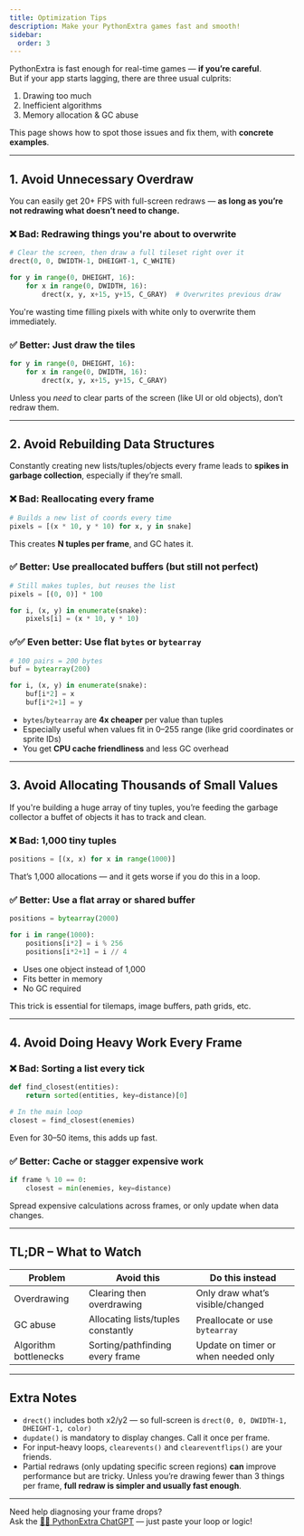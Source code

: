 ```yaml
---
title: Optimization Tips
description: Make your PythonExtra games fast and smooth!
sidebar:
  order: 3
---
```


PythonExtra is fast enough for real-time games — **if you’re careful**.  
But if your app starts lagging, there are three usual culprits:

1. Drawing too much  
2. Inefficient algorithms  
3. Memory allocation & GC abuse

This page shows how to spot those issues and fix them, with **concrete examples**.

---

## 1. Avoid Unnecessary Overdraw

You can easily get 20+ FPS with full-screen redraws — **as long as you’re not redrawing what doesn’t need to change.**

### ❌ Bad: Redrawing things you're about to overwrite

```py
# Clear the screen, then draw a full tileset right over it
drect(0, 0, DWIDTH-1, DHEIGHT-1, C_WHITE)

for y in range(0, DHEIGHT, 16):
    for x in range(0, DWIDTH, 16):
        drect(x, y, x+15, y+15, C_GRAY)  # Overwrites previous draw
```

You're wasting time filling pixels with white only to overwrite them immediately.

### ✅ Better: Just draw the tiles

```py
for y in range(0, DHEIGHT, 16):
    for x in range(0, DWIDTH, 16):
        drect(x, y, x+15, y+15, C_GRAY)
```

Unless you *need* to clear parts of the screen (like UI or old objects), don’t redraw them.

---

## 2. Avoid Rebuilding Data Structures

Constantly creating new lists/tuples/objects every frame leads to **spikes in garbage collection**, especially if they’re small.

### ❌ Bad: Reallocating every frame

```py
# Builds a new list of coords every time
pixels = [(x * 10, y * 10) for x, y in snake]
```

This creates **N tuples per frame**, and GC hates it.

### ✅ Better: Use preallocated buffers (but still not perfect)

```py
# Still makes tuples, but reuses the list
pixels = [(0, 0)] * 100

for i, (x, y) in enumerate(snake):
    pixels[i] = (x * 10, y * 10)
```

### ✅✅ Even better: Use flat `bytes` or `bytearray`

```py
# 100 pairs = 200 bytes
buf = bytearray(200)

for i, (x, y) in enumerate(snake):
    buf[i*2] = x
    buf[i*2+1] = y
```

- `bytes`/`bytearray` are **4x cheaper** per value than tuples  
- Especially useful when values fit in 0–255 range (like grid coordinates or sprite IDs)  
- You get **CPU cache friendliness** and less GC overhead

---

## 3. Avoid Allocating Thousands of Small Values

If you're building a huge array of tiny tuples, you’re feeding the garbage collector a buffet of objects it has to track and clean.

### ❌ Bad: 1,000 tiny tuples

```py
positions = [(x, x) for x in range(1000)]
```

That’s 1,000 allocations — and it gets worse if you do this in a loop.

### ✅ Better: Use a flat array or shared buffer

```py
positions = bytearray(2000)

for i in range(1000):
    positions[i*2] = i % 256
    positions[i*2+1] = i // 4
```

- Uses one object instead of 1,000  
- Fits better in memory  
- No GC required

This trick is essential for tilemaps, image buffers, path grids, etc.

---

## 4. Avoid Doing Heavy Work Every Frame

### ❌ Bad: Sorting a list every tick

```py
def find_closest(entities):
    return sorted(entities, key=distance)[0]

# In the main loop
closest = find_closest(enemies)
```

Even for 30–50 items, this adds up fast.

### ✅ Better: Cache or stagger expensive work

```py
if frame % 10 == 0:
    closest = min(enemies, key=distance)
```

Spread expensive calculations across frames, or only update when data changes.

---

## TL;DR – What to Watch

| Problem              | Avoid this                        | Do this instead                         |
|---------------------|-----------------------------------|------------------------------------------|
| Overdrawing         | Clearing then overdrawing         | Only draw what’s visible/changed         |
| GC abuse            | Allocating lists/tuples constantly| Preallocate or use `bytearray`           |
| Algorithm bottlenecks | Sorting/pathfinding every frame | Update on timer or when needed only      |

---

## Extra Notes

- `drect()` includes both x2/y2 — so full-screen is `drect(0, 0, DWIDTH-1, DHEIGHT-1, color)`
- `dupdate()` is mandatory to display changes. Call it once per frame.
- For input-heavy loops, `clearevents()` and `cleareventflips()` are your friends.
- Partial redraws (only updating specific screen regions) **can** improve performance but are tricky. Unless you’re drawing fewer than 3 things per frame, **full redraw is simpler and usually fast enough**.

---

Need help diagnosing your frame drops?  
Ask the [👨‍💻 PythonExtra ChatGPT](https://chatgpt.com/g/g-6841a36030cc8191963c8856c9c1e2bb-pythonextra-helper) — just paste your loop or logic!
